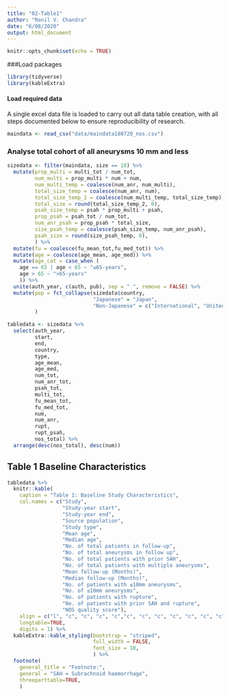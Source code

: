 ```yaml
---
title: "02-Table1"
author: "Ronil V. Chandra"
date: "6/08/2020"
output: html_document
---
```


```r
knitr::opts_chunk$set(echo = TRUE)
```

###Load packages

```r

library(tidyverse)
library(kableExtra)
```

#### Load required data

A single excel data file is loaded to carry out all data table creation, with all steps documented below to ensure reproducibility of research.

```r

maindata <- read_csv("data/maindata180720_nos.csv")
```


### Analyse total cohort of all aneurysms 10 mm and less 

```r

sizedata <- filter(maindata, size == 10) %>%
  mutate(prop_multi = multi_tot / num_tot,
         num_multi = prop_multi * num + num,
         num_multi_temp = coalesce(num_anr, num_multi),
         total_size_temp = coalesce(num_anr, num),
         total_size_temp_2 = coalesce(num_multi_temp, total_size_temp),
         total_size = round(total_size_temp_2, 0),
         psah_size_temp = psah * prop_multi + psah,
         prop_psah = psah_tot / num_tot,
         num_anr_psah = prop_psah * total_size,
         size_psah_temp = coalesce(psah_size_temp, num_anr_psah),
         psah_size = round(size_psah_temp, 0),
         ) %>%
  mutate(fu = coalesce(fu_mean_tot,fu_med_tot)) %>% 
  mutate(age = coalesce(age_mean, age_med)) %>%
  mutate(age_cat = case_when (
    age == 65 | age < 65 ~ "≤65-years",
    age > 65 ~ ">65-years"
    )) %>%
  unite(auth_year, c(auth, pub), sep = " ", remove = FALSE) %>%
  mutate(pop = fct_collapse(sizedata$country, 
                            "Japanese" = "Japan", 
                            "Non-Japanese" = c("International", "United States", "Switzerland", "Australia", "Korea", "Singapore", "Poland", "China", "Germany", "United Kingdom", "Finland")) 
         ) 

```

```r

tabledata <- sizedata %>%
  select(auth_year, 
         start, 
         end, 
         country, 
         type, 
         age_mean, 
         age_med, 
         num_tot, 
         num_anr_tot, 
         psah_tot, 
         multi_tot, 
         fu_mean_tot, 
         fu_med_tot, 
         num, 
         num_anr, 
         rupt, 
         rupt_psah, 
         nos_total) %>%
  arrange(desc(nos_total), desc(num))

```



## Table 1 Baseline Characteristics 


```r

tabledata %>%
  knitr::kable(
    caption = "Table 1: Baseline Study Characteristics",
    col.names = c("Study", 
                  "Study-year start", 
                  "Study-year end", 
                  "Source population", 
                  "Study type", 
                  "Mean age", 
                  "Median age", 
                  "No. of total patients in follow-up", 
                  "No. of total aneurysms in follow up", 
                  "No. of total patients with prior SAH", 
                  "No. of total patients with multiple aneurysms", 
                  "Mean follow-up (Months)", 
                  "Median follow-up (Months)", 
                  "No. of patients with ≤10mm aneurysms", 
                  "No. of ≤10mm aneurysms", 
                  "No. of patients with rupture", 
                  "No. of patients with prior SAH and rupture", 
                  "NOS quality score"),
    align = c("l", "c", "c", "c", "c","c", "c", "c", "c", "c", "c", "c", "c", "c", "c", "c"),
    longtable=TRUE,
    digits = 1) %>%
  kableExtra::kable_styling(bootstrap = "striped", 
                            full_width = FALSE,
                            font_size = 10,
                            ) %>%
  footnote(
    general_title = "Footnote:",
    general = "SAH = Subrachnoid haemorrhage",
    threeparttable=TRUE,
    )


```


